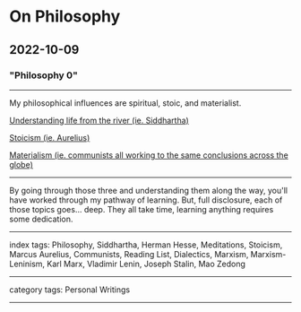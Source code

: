 # On Philosophy

## 2022-10-09

### "Philosophy 0"

---

My philosophical influences are spiritual, stoic, and materialist.

[Understanding life from the river (ie. Siddhartha)](/posts/on-siddhartha)

[Stoicism (ie. Aurelius)](/posts/on-meditations)

[Materialism (ie. communists all working to the same conclusions across the globe)](/posts/on-communists)

---

By going through those three and understanding them along the way, you'll have worked through my pathway of learning. But, full disclosure, each of those topics goes... deep. They all take time, learning anything requires some dedication. 


---

index tags: Philosophy, Siddhartha, Herman Hesse, Meditations, Stoicism, Marcus Aurelius, Communists, Reading List, Dialectics, Marxism, Marxism-Leninism, Karl Marx, Vladimir Lenin, Joseph Stalin, Mao Zedong

---

category tags: Personal Writings

---
